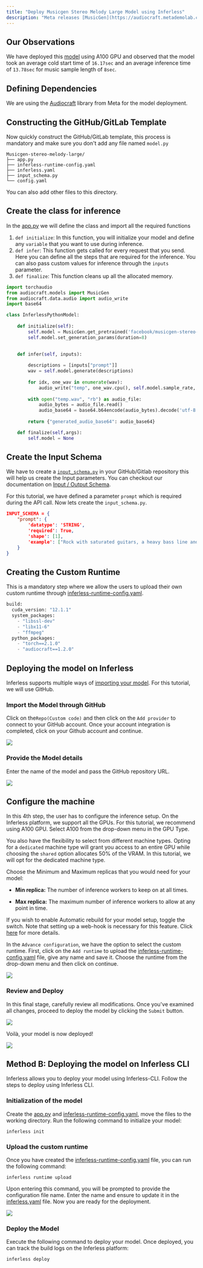 ```yaml
---
title: "Deploy Musicgen Stereo Melody Large Model using Inferless"
description: "Meta releases [MusicGen](https://audiocraft.metademolab.com/musicgen.html), a text-to-music model that converts text descriptions or audio prompts into high-quality music samples."
---
```

## Our Observations

We have deployed this [model](https://huggingface.co/facebook/musicgen-stereo-melody-large) using A100 GPU and observed that the model took an average cold start time of `16.17sec` and an average inference time of `13.78sec` for music sample length of `8sec`.

## Defining Dependencies

We are using the [Audiocraft](https://github.com/facebookresearch/audiocraft) library from Meta for the model deployment. 

## Constructing the GitHub/GitLab Template

Now quickly construct the GitHub/GitLab template, this process is mandatory and make sure you don't add any file named `model.py`

```
Musicgen-stereo-melody-large/
├── app.py
├── inferless-runtime-config.yaml
├── inferless.yaml
├── input_schema.py
└── config.yaml
```

You can also add other files to this directory.

## Create the class for inference

In the [app.py](https://github.com/inferless/Musicgen-stereo-melody-large/blob/main/app.py) we will define the class and import all the required functions

1.  `def initialize`: In this function, you will initialize your model and define any `variable` that you want to use during inference.
2.  `def infer`: This function gets called for every request that you send. Here you can define all the steps that are required for the inference. You can also pass custom values for inference through the `inputs` parameter.
3.  `def finalize`: This function cleans up all the allocated memory.

```python
import torchaudio
from audiocraft.models import MusicGen
from audiocraft.data.audio import audio_write
import base64

class InferlessPythonModel:
    
    def initialize(self):
        self.model = MusicGen.get_pretrained('facebook/musicgen-stereo-melody-large')
        self.model.set_generation_params(duration=8)

        
    def infer(self, inputs):
        
        descriptions = [inputs["prompt"]]
        wav = self.model.generate(descriptions)
        
        for idx, one_wav in enumerate(wav):
            audio_write("temp", one_wav.cpu(), self.model.sample_rate, strategy="loudness", loudness_compressor=True)
        
        with open("temp.wav", "rb") as audio_file:
            audio_bytes = audio_file.read()
            audio_base64 = base64.b64encode(audio_bytes).decode('utf-8')
        
        return {"generated_audio_base64": audio_base64}

    def finalize(self,args):
        self.model = None
```

## Create the Input Schema

We have to create a [`input_schema.py`](https://github.com/inferless/Musicgen-stereo-melody-large/blob/main/input_schema.py) in your GitHub/Gitlab repository this will help us create the Input parameters. You can checkout our documentation on [Input / Output Schema](https://docs.inferless.com/model-import/input-output-schema).

For this tutorial, we have defined a parameter `prompt` which is required during the API call. Now lets create the `input_schema.py`.

```JSON
INPUT_SCHEMA = {
    "prompt": {
        'datatype': 'STRING',
        'required': True,
        'shape': [1],
        'example': ["Rock with saturated guitars, a heavy bass line and crazy drum break and fills."]
    }
}
```

## Creating the Custom Runtime

This is a mandatory step where we allow the users to upload their own custom runtime through [inferless-runtime-config.yaml](https://github.com/inferless/Musicgen-stereo-melody-large/blob/main/inferless-runtime-config.yaml).

```python
build:
  cuda_version: "12.1.1"
  system_packages:
    - "libssl-dev"
    - "libx11-6"
    - "ffmpeg"
  python_packages:
    - "torch==2.1.0"
    - "audiocraft==1.2.0"
```

## Deploying the model on Inferless

Inferless supports multiple ways of [importing your model](https://docs.inferless.com/model-import/file-structure-req/file-structure-requirements). For this tutorial, we will use GitHub. 

### Import the Model through GitHub

Click on the`Repo(Custom code)` and then click on the `Add provider` to connect to your GitHub account. Once your account integration is completed, click on your Github account and continue.

![](/images/stable-cascade-model-import.png)

### Provide the Model details

Enter the name of the model and pass the GitHub repository URL. 

![](/images/musicgen-create-model.png)

## Configure the machine

In this 4th step, the user has to configure the inference setup. On the Inferless platform, we support all the GPUs. For this tutorial, we recommend using A100 GPU. Select A100 from the drop-down menu in the GPU Type.

You also have the flexibility to select from different machine types. Opting for a `dedicated` machine type will grant you access to an entire GPU while choosing the `shared` option allocates 50% of the VRAM. In this tutorial, we will opt for the dedicated machine type.

Choose the Minimum and Maximum replicas that you would need for your model:

* **Min replica:** The number of inference workers to keep on at all times.

* **Max replica:** The maximum number of inference workers to allow at any point in time.

If you wish to enable Automatic rebuild for your model setup, toggle the switch. Note that setting up a web-hook is necessary for this feature. Click [here](https://docs.inferless.com/model-import/automatic-build/automatic-build-via-webhooks) for more details.

In the `Advance configuration`, we have the option to select the custom runtime. First, click on the `Add runtime` to upload the [inferless-runtime-config.yaml](https://github.com/inferless/Musicgen-stereo-melody-large/blob/main/inferless-runtime-config.yaml) file, give any name and save it. Choose the runtime from the drop-down menu and then click on continue.

![](/images/musicgen-model-config.png)

### Review and Deploy

In this final stage, carefully review all modifications. Once you've examined all changes, proceed to deploy the model by clicking the `Submit` button.

![](/images/musicgen-review.png)

Voilà, your model is now deployed!

![](/gif/musicgen.gif)

## Method B: Deploying the model on Inferless CLI

Inferless allows you to deploy your model using Inferless-CLI. Follow the steps to deploy using Inferless CLI.

### Initialization of the model

Create the [app.py](https://github.com/inferless/Musicgen-stereo-melody-large/blob/main/app.py) and [inferless-runtime-config.yaml](https://github.com/inferless/Musicgen-stereo-melody-large/blob/main/inferless-runtime-config.yaml), move the files to the working directory. Run the following command to initialize your model:

```
inferless init
```

### Upload the custom runtime

Once you have created the [inferless-runtime-config.yaml](https://github.com/inferless/Musicgen-stereo-melody-large/blob/main/inferless-runtime-config.yaml) file, you can run the following command:

```
inferless runtime upload
```

Upon entering this command, you will be prompted to provide the configuration file name. Enter the name and ensure to update it in the [inferless.yaml](https://github.com/inferless/Musicgen-stereo-melody-large/blob/main/inferless.yaml) file. Now you are ready for the deployment.

![](/images/llama70b-6.png)

### Deploy the Model

Execute the following command to deploy your model. Once deployed, you can track the build logs on the Inferless platform:

```
inferless deploy
```